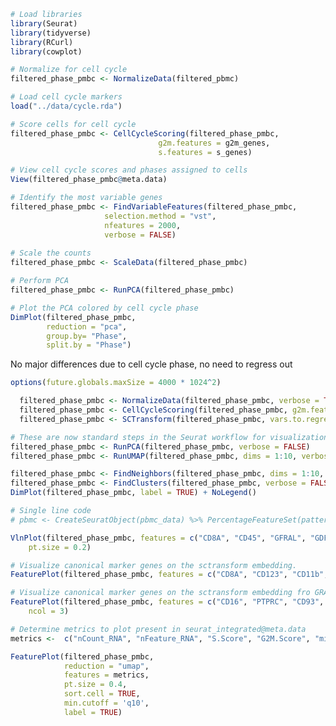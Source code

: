 ```r
# Load libraries
library(Seurat)
library(tidyverse)
library(RCurl)
library(cowplot)
```

```r
# Normalize for cell cycle
filtered_phase_pmbc <- NormalizeData(filtered_pbmc)
```

```r
# Load cell cycle markers
load("../data/cycle.rda")

# Score cells for cell cycle
filtered_phase_pmbc <- CellCycleScoring(filtered_phase_pmbc, 
                                 g2m.features = g2m_genes, 
                                 s.features = s_genes)

# View cell cycle scores and phases assigned to cells                                 
View(filtered_phase_pmbc@meta.data)    
```

```r
# Identify the most variable genes
filtered_phase_pmbc <- FindVariableFeatures(filtered_phase_pmbc, 
                     selection.method = "vst",
                     nfeatures = 2000, 
                     verbose = FALSE)
		     
# Scale the counts
filtered_phase_pmbc <- ScaleData(filtered_phase_pmbc)
```

```r
# Perform PCA
filtered_phase_pmbc <- RunPCA(filtered_phase_pmbc)

# Plot the PCA colored by cell cycle phase
DimPlot(filtered_phase_pmbc,
        reduction = "pca",
        group.by= "Phase",
        split.by = "Phase")
```
No major differences due to cell cycle phase, no need to regress out

```r
options(future.globals.maxSize = 4000 * 1024^2)
```

```r
  filtered_phase_pmbc <- NormalizeData(filtered_phase_pmbc, verbose = TRUE)
  filtered_phase_pmbc <- CellCycleScoring(filtered_phase_pmbc, g2m.features = g2m_genes, s.features = s_genes)
  filtered_phase_pmbc <- SCTransform(filtered_phase_pmbc, vars.to.regress = c("mitoRatio"))

```

```r
# These are now standard steps in the Seurat workflow for visualization and clustering
filtered_phase_pmbc <- RunPCA(filtered_phase_pmbc, verbose = FALSE)
filtered_phase_pmbc <- RunUMAP(filtered_phase_pmbc, dims = 1:10, verbose = FALSE)

filtered_phase_pmbc <- FindNeighbors(filtered_phase_pmbc, dims = 1:10, verbose = FALSE)
filtered_phase_pmbc <- FindClusters(filtered_phase_pmbc, verbose = FALSE)
DimPlot(filtered_phase_pmbc, label = TRUE) + NoLegend()

# Single line code
# pbmc <- CreateSeuratObject(pbmc_data) %>% PercentageFeatureSet(pattern = "^MT-", col.name = "percent.mt") %>% SCTransform(vars.to.regress = "percent.mt") %>% RunPCA() %>% FindNeighbors(dims = 1:30) %>% RunUMAP(dims = 1:30) %>% FindClusters()
```

```r
VlnPlot(filtered_phase_pmbc, features = c("CD8A", "CD45", "GFRAL", "GDF15", "PDF", "NAG", "SBF", "NAG-1"), 
    pt.size = 0.2)
```

```r
# Visualize canonical marker genes on the sctransform embedding.
FeaturePlot(filtered_phase_pmbc, features = c("CD8A", "CD123", "CD11b","MARCO", "GFRAL", "GDF15", "TGF", "NOC2L"), pt.size = 0.2)
```

```r
# Visualize canonical marker genes on the sctransform embedding fro GRANULOCYTE.
FeaturePlot(filtered_phase_pmbc, features = c("CD16", "PTPRC", "CD93", "ITGAL", "MARCO", "CD11c", "CD24", "CD43"), pt.size = 0.2, 
    ncol = 3)
```

```r
# Determine metrics to plot present in seurat_integrated@meta.data
metrics <-  c("nCount_RNA", "nFeature_RNA", "S.Score", "G2M.Score", "mitoRatio")

FeaturePlot(filtered_phase_pmbc, 
            reduction = "umap", 
            features = metrics,
            pt.size = 0.4, 
            sort.cell = TRUE,
            min.cutoff = 'q10',
            label = TRUE)
```

```r

```

